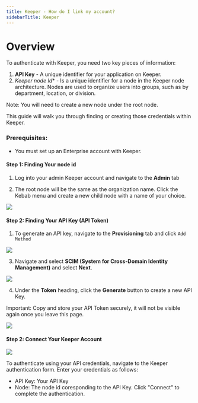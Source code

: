 ```yaml
---
title: Keeper - How do I link my account?
sidebarTitle: Keeper
---
```



# Overview

To authenticate with Keeper, you need two key pieces of information:
1. **API Key** - A unique identifier for your application on Keeper.
2. *Keeper node Id** - Is a unique identifier for a node in the Keeper node architecture. Nodes are used to organize users into groups, such as by department, location, or division.

Note: You will need to create a new node under the root node.

This guide will walk you through finding or creating those credentials within Keeper.


### Prerequisites:

- You must set up an Enterprise account with Keeper.


#### Step 1: Finding Your node id
1. Log into your admin Keeper account and navigate to the **Admin** tab

2. The root node will be the same as the organization name. Click the Kebab menu and create a new child node with a name of your choice.

<img src="/integrations/all/keeper-scim/nango_admin_dashboard.png" />


#### Step 2: Finding Your API Key (API Token)

1. To generate an API key, navigate to the **Provisioning** tab and click `Add Method`

<img src="/integrations/all/keeper-scim/nango_add_method.png" />


3. Navigate and select **SCIM (System for Cross-Domain Identity Management)** and select **Next**.

<img src="/integrations/all/keeper-scim/nango_scim.png" />


4. Under the **Token** heading, click the **Generate** button to create a new API Key.

Important: Copy and store your API Token securely, it will not be visible again once you leave this page.

<img src="/integrations/all/keeper-scim/nango_generate_key.png" />


#### Step 2: Connect Your Keeper Account

<img src="/integrations/all/keeper-scim/nango_connet_ui.png" />

To authenticate using your API credentials, navigate to the Keeper authentication form.
Enter your credentials as follows:
- API Key: Your API Key
- Node: The node id coresponding to the API Key.
Click "Connect" to complete the authentication.
